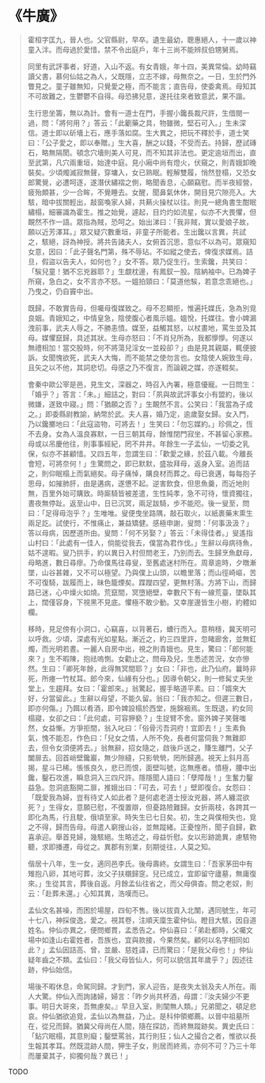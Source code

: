# 《牛廣》

> 霍桓字匡九，晉人也。父官縣尉，早卒。遺生最幼，聰惠絕人，十一歲以神童入泮。而母過於愛惜，禁不令出庭戶，年十三尚不能辨叔伯甥舅焉。
>
> 同里有武評事者，好道，入山不返。有女青娥，年十四，美異常倫。幼時竊讀父書，慕何仙姑之為人，父既隱，立志不嫁，母無奈之。一日，生於門外瞥見之。童子雖無知，只覺愛之極，而不能言；直告母，使委禽焉。母知其不可故難之，生鬱鬱不自得。母恐拂兒意，遂托往來者致意武，果不諧。
>
> 生行思坐籌，無以為計。會有一道士在門，手握小鑱長裁尺許，生借閱一過，問：「將何用？」答云：「此劚藥之具，物雖微，堅石可入。」生未深信。道士即以斫墻上石，應手落如腐。生大異之，把玩不釋於手，道士笑曰：「公子愛之，即以奉贈。」生大喜，酬之以錢，不受而去。持歸，歷試磚石，略無隔閡。頓念穴墻則美人可見，而不知其非法也。更定逾垣而出，直至武第，凡穴兩重垣，始達中庭。見小廂中尚有燈火，伏窺之，則青娥卸晚裝矣。少頃燭滅寂無聲，穿墉入，女已熟眠。輕解雙履，悄然登榻，又恐女郎驚覺，必遭呵逐，遂潛伏繡褶之側，略聞香息，心願竊慰。而半夜經營，疲殆頗甚，少一合眸，不覺睡去。女醒，聞鼻氣休休，開目見穴隙亮入。大駭，暗中拔關輕出，敲窗喚家人婦，共爇火操杖以往。則見一總角書生酣眠繡榻，細審識為霍生。推之始覺，遽起，目灼灼如流星，似亦不大畏懼，但靦然不作一語。眾指為賊，恐呵之。始出涕曰：「我非賊，實以愛娘子故，願以近芳澤耳。」眾又疑穴數重垣，非童子所能者。生出鑱以言異，共試之，駭絕，訝為神授。將共告諸夫人，女俯首沉思，意似不以為可。眾窺知女意，因曰：「此子聲名門第，殊不辱玷。不如縱之使去，俾復求媒焉。詰旦，假盜以告夫人，如何也？」女不答。眾乃促生行。生索鑱，共笑曰：「騃兒童！猶不忘兇器耶？」生覷枕邊，有鳳釵一股。陰納袖中。已為婢子所窺，急白之，女不言亦不怒。一媼拍頸曰：「莫道他騃，若意念乖絕也。」乃曳之，仍自竇中出。
>
> 既歸，不敢實告母，但囑母復媒致之。母不忍顯拒，惟遍托媒氏，急為別覓良姻。青娥知之，中情皇急，陰使腹心者風示媼。媼悅，托媒往。會小婢漏洩前事，武夫人辱之，不勝恚憤。媒至，益觸其怒，以杖畫地，罵生並及其母。媒懼竄歸，具述其狀。生母亦怒曰：「不肖兒所為，我都懜懜。何遂以無禮相加！當交股時，何不將蕩兒淫女一並殺卻？」由是見其親屬，輒便披訴。女聞愧欲死，武夫人大悔，而不能禁之使勿言也。女陰使人婉致生母，且矢之以不他，其詞悲切。母感之乃不復言，而論親之媒，亦遂輟矣。
>
> 會秦中歐公宰是邑，見生文，深器之，時召入內署，極意優寵。一日問生：「婚乎？」答言：「未。」細詰之，對曰：「夙與故武評事女小有盟約，後以微嫌，遂致中寢。」問：「猶願之否？」生靦然不言。公笑曰：「我當為子成之。」即委縣尉教諭，納幣於武。夫人喜，婚乃定，逾歲娶女歸。女入門，乃以鑱擲地曰：「此寇盜物，可將去！」生笑曰：「勿忘媒約。」珍佩之，恆不去身。女為人溫良寡默，一日三朝其母，餘惟閉門寂坐，不甚留心家務。母或以吊慶他往，則事事經紀，罔不井井。年餘生一子孟仙，一切委之乳保，似亦不甚顧惜。又四五年，忽謂生曰：「歡愛之緣，於茲八載。今離長會短，可將奈何！」生驚問之，即已默默，盛妝拜母，返身入室。追而詰之，則仰眠榻上而氣絕矣。母子痛悼，購良材而葬之。母已衰邁，每每抱子思母，如摧肺肝，由是遘病，遂憊不起。逆害飲食，但思魚羹，而近地則無，百里外始可購致。時廝騎皆被差遣，生性純孝，急不可待，懷資獨往，晝夜無停趾。返至山中，日已沉冥，兩足跋騎，步不能咫。後一叟至，問曰：「足得毋泡乎？」生唯唯。叟便曳坐路隅，敲石取火，以紙裹藥末熏生兩足訖。試使行，不惟痛止，兼益矯健。感極申謝，叟問：「何事汲汲？」答以母病，因歷道所由。叟問：「何不另娶？」答云：「未得佳者。」叟遙指山村曰：「此處有一佳人，倘能從我去，僕當為君作伐。」生辭以母病待魚，姑不遑暇。叟乃拱手，約以異日入村但問老王，乃別而去。生歸烹魚獻母，母略進，數日尋瘳。乃命僕馬往尋叟，至舊處迷村所在。周章逾時，夕暾漸墜，山谷甚雜，又不可以極望。乃與僕上山頭，以瞻里落；而山徑崎嶇，苦不可復騎，跋履而上，昧色籠煙矣。蹀躞四望，更無村落。方將下山，而歸路已迷，心中燥火如燒。荒竄間，冥墮絕壁，幸數尺下有一線荒臺，墜臥其上，闊僅容身，下視黑不見底。懼極不敢少動。又幸崖邊皆生小樹，約體如欄。
>
> 移時，見足傍有小洞口，心竊喜，以背著石，螬行而入。意稍穩，冀天明可以呼救。少頃，深處有光如星點。漸近之，約三四里許，忽睹廊舍，並無釭燭，而光明若晝。一麗人自房中出，視之則青娥也。見生，驚曰：「郎何能來？」生不暇陳，抱祛嗚惻。女勸止之，問母及兒，生悉述苦況，女亦慘然。生曰：「卿死年餘，此得無冥間耶？」女曰：「非也，此乃仙府。曩時非死，所瘞一竹杖耳。郎今來，仙緣有分也。」因導令朝父，則一修髯丈夫坐堂上，生趨拜。女曰：「霍郎來。」翁驚起，握手略道平素。曰：「婿來大好，分當留此。」生辭以母望，不能久留。翁曰：「我亦知之。但遲三數日，即亦何傷。」乃餌以肴酒，即令婢設榻於西堂，施錦裀焉。生既退，約女同榻寢，女卻之曰：「此何處，可容狎褻？」生捉臂不舍。窗外婢子笑聲嗤然，女益慚。方爭拒間，翁入叱曰：「俗骨污吾洞府！宜即去！」生素負氣，愧不能忍，作色曰：「兒女之情，人所不免，長者何當伺我？無難即去，但令女須便將去。」翁無辭，招女隨之，啟後戶送之，賺生離門，父子闔扉去。回首峭壁鑱巖，無少隙縫，只影煢煢，罔所歸適。視天上斜月高揭，星斗已稀。悵悵良久，悲已而恨，面壁叫號，迄無應者。憤極，腰中出鑱，鑿石攻進，瞬息洞入三四尺許。隱隱聞人語曰：「孽障哉！」生奮力鑿益急。忽洞底豁開二扉，推娥出曰：「可去，可去！」壁即復合。女怨曰：「既愛我為婦，豈有待丈人如此者？是何處老道士授汝兇器，將人纏混欲死？」生得女，意願已慰，不復置辯，但憂路險難歸。女折兩枝，各跨其一即化為馬，行且駛，俄頃至家。時失生已七日矣。初，生之與僕相失也，覓之不得，歸而告母。母遣人窮搜山谷，並無蹤緒。正憂惶所，聞子自歸，歡喜承迎。舉首見婦，幾駭絕。生略述之，母益忻慰。女以形跡詭異，慮駭物聽，求即播遷，母從之。異郡有別業，刻期徙往，人莫之知。
>
> 偕居十八年，生一女，適同邑李氏。後母壽終。女謂生曰：「吾家茅田中有雉抱八卵，其地可葬，汝父子扶櫬歸窆。兒已成立，宜即留守廬墓，無庸復來。」生從其言，葬後自返。月餘孟仙往省之，而父母俱杳。問之老奴，則云：「赴葬未還。」心知其異，浩嘆而已。
>
> 孟仙文名甚噪，而困於場屋，四旬不售。後以拔貢入北闈，遇同號生，年可十七八，神採俊逸，愛之。視其卷，注順天廩生霍仲仙。瞪目大駭，因自道姓名。仲仙亦異之，便問鄉貫，孟悉告之。仲仙喜曰：「弟赴都時，父囑文場中如逢山右霍姓者，吾族也，宜與款接，今果然矣。顧何以名字相同如此？」孟仙因詰高、曾，並嚴、慈姓諱，已而驚曰：「是我父母也！」仲仙疑年齒之不類。孟仙曰：「我父母皆仙人，何可以貌信其年歲乎？」因述往跡，仲仙始信。
>
> 場後不暇休息，命駕同歸。才到門，家人迎告，是夜失太翁及夫人所在。兩人大驚。仲仙入而詢諸婦，婦言：「昨夕尚共杯酒，母謂：『汝夫婦少不更事。明日大哥來，吾無慮矣。』早旦入室，則闃無人類。」兄弟聞之，頓足悲哀。仲仙猶欲追覓，孟仙以為無益，乃止。是科仲領鄉薦。以晉中祖墓所在，從兄而歸。猶冀父母尚在人間，隨在探訪，而終無蹤跡矣。異史氏曰：「鉆穴眠榻，其意則癡；鑿壁罵翁，其行則狂；仙人之撮合之者，惟欲以長生報其孝耳。然既混跡人間，狎生子女，則居而終焉，亦何不可？乃三十年而屢棄其子，抑獨何哉？異已！」

TODO
